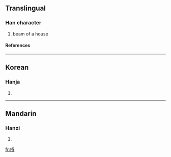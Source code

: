 ==Translingual==
===Han character===
{{Han char|rn=75|rad=木|as=09|sn=13|four=|canj=木人口木 (DORD)}}
# beam of a house
====References====
{{Han ref|kx=0538.010|dkj=15083|dj=0925.150|hdz=21251.110|uh=693A|ud=26938}}

----
==Korean==
===Hanja===
{{ko-hanja|hangeul=보|eumhun=|rv=bo|mr=po|y=po}}
# {{defn|Korean}}

----
==Mandarin==
===Hanzi===
{{cmn-hanzi|pin=[[jiān]] ([[jian1]]), [[xí]] ([[xi2]])|wg=chien<sup>1</sup>, hsi<sup>2</sup>}}
# {{defn|Mandarin}}

[[fr:椺]]